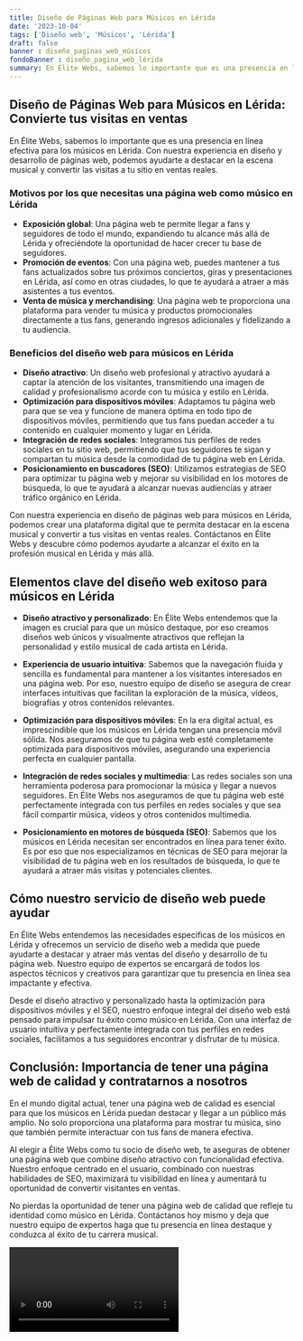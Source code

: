 ```yaml
---
title: Diseño de Páginas Web para Músicos en Lérida
date: '2023-10-04'
tags: ['Diseño web', 'Músicos', 'Lérida']
draft: false
banner : diseño_paginas_web_músicos
fondoBanner : diseño_pagina_web_lérida
summary: En Élite Webs, sabemos lo importante que es una presencia en línea efectiva para los músicos en Lérida. Con nuestra experiencia en diseño y desarrollo de páginas web, podemos ayudarte a destacar en la escena musical y convertir las visitas a tu sitio en ventas reales.
---
```


## Diseño de Páginas Web para Músicos en Lérida: Convierte tus visitas en ventas

En Élite Webs, sabemos lo importante que es una presencia en línea efectiva para los músicos en Lérida. Con nuestra experiencia en diseño y desarrollo de páginas web, podemos ayudarte a destacar en la escena musical y convertir las visitas a tu sitio en ventas reales.

### Motivos por los que necesitas una página web como músico en Lérida

- **Exposición global**: Una página web te permite llegar a fans y seguidores de todo el mundo, expandiendo tu alcance más allá de Lérida y ofreciéndote la oportunidad de hacer crecer tu base de seguidores.
- **Promoción de eventos**: Con una página web, puedes mantener a tus fans actualizados sobre tus próximos conciertos, giras y presentaciones en Lérida, así como en otras ciudades, lo que te ayudará a atraer a más asistentes a tus eventos.
- **Venta de música y merchandising**: Una página web te proporciona una plataforma para vender tu música y productos promocionales directamente a tus fans, generando ingresos adicionales y fidelizando a tu audiencia.

### Beneficios del diseño web para músicos en Lérida

- **Diseño atractivo**: Un diseño web profesional y atractivo ayudará a captar la atención de los visitantes, transmitiendo una imagen de calidad y profesionalismo acorde con tu música y estilo en Lérida.
- **Optimización para dispositivos móviles**: Adaptamos tu página web para que se vea y funcione de manera óptima en todo tipo de dispositivos móviles, permitiendo que tus fans puedan acceder a tu contenido en cualquier momento y lugar en Lérida.
- **Integración de redes sociales**: Integramos tus perfiles de redes sociales en tu sitio web, permitiendo que tus seguidores te sigan y compartan tu música desde la comodidad de tu página web en Lérida.
- **Posicionamiento en buscadores (SEO)**: Utilizamos estrategias de SEO para optimizar tu página web y mejorar su visibilidad en los motores de búsqueda, lo que te ayudará a alcanzar nuevas audiencias y atraer tráfico orgánico en Lérida.

Con nuestra experiencia en diseño de páginas web para músicos en Lérida, podemos crear una plataforma digital que te permita destacar en la escena musical y convertir a tus visitas en ventas reales. Contáctanos en Élite Webs y descubre cómo podemos ayudarte a alcanzar el éxito en la profesión musical en Lérida y más allá.

<GifSeo />

<Cta />

## Elementos clave del diseño web exitoso para músicos en Lérida

- **Diseño atractivo y personalizado**: En Élite Webs entendemos que la imagen es crucial para que un músico destaque, por eso creamos diseños web únicos y visualmente atractivos que reflejan la personalidad y estilo musical de cada artista en Lérida.

- **Experiencia de usuario intuitiva**: Sabemos que la navegación fluida y sencilla es fundamental para mantener a los visitantes interesados en una página web. Por eso, nuestro equipo de diseño se asegura de crear interfaces intuitivas que facilitan la exploración de la música, vídeos, biografías y otros contenidos relevantes.

- **Optimización para dispositivos móviles**: En la era digital actual, es imprescindible que los músicos en Lérida tengan una presencia móvil sólida. Nos aseguramos de que tu página web esté completamente optimizada para dispositivos móviles, asegurando una experiencia perfecta en cualquier pantalla.

- **Integración de redes sociales y multimedia**: Las redes sociales son una herramienta poderosa para promocionar la música y llegar a nuevos seguidores. En Élite Webs nos aseguramos de que tu página web esté perfectamente integrada con tus perfiles en redes sociales y que sea fácil compartir música, vídeos y otros contenidos multimedia.

- **Posicionamiento en motores de búsqueda (SEO)**: Sabemos que los músicos en Lérida necesitan ser encontrados en línea para tener éxito. Es por eso que nos especializamos en técnicas de SEO para mejorar la visibilidad de tu página web en los resultados de búsqueda, lo que te ayudará a atraer más visitas y potenciales clientes.

## Cómo nuestro servicio de diseño web puede ayudar

En Élite Webs entendemos las necesidades específicas de los músicos en Lérida y ofrecemos un servicio de diseño web a medida que puede ayudarte a destacar y atraer más ventas del diseño y desarrollo de tu página web. Nuestro equipo de expertos se encargará de todos los aspectos técnicos y creativos para garantizar que tu presencia en línea sea impactante y efectiva.

Desde el diseño atractivo y personalizado hasta la optimización para dispositivos móviles y el SEO, nuestro enfoque integral del diseño web está pensado para impulsar tu éxito como músico en Lérida. Con una interfaz de usuario intuitiva y perfectamente integrada con tus perfiles en redes sociales, facilitamos a tus seguidores encontrar y disfrutar de tu música.

## Conclusión: Importancia de tener una página web de calidad y contratarnos a nosotros

En el mundo digital actual, tener una página web de calidad es esencial para que los músicos en Lérida puedan destacar y llegar a un público más amplio. No solo proporciona una plataforma para mostrar tu música, sino que también permite interactuar con tus fans de manera efectiva.

Al elegir a Élite Webs como tu socio de diseño web, te aseguras de obtener una página web que combine diseño atractivo con funcionalidad efectiva. Nuestro enfoque centrado en el usuario, combinado con nuestras habilidades de SEO, maximizará tu visibilidad en línea y aumentará tu oportunidad de convertir visitantes en ventas.

No pierdas la oportunidad de tener una página web de calidad que refleje tu identidad como músico en Lérida. Contáctanos hoy mismo y deja que nuestro equipo de expertos haga que tu presencia en línea destaque y conduzca al éxito de tu carrera musical.

<Video />

<CtaBot job='Músicos' city='Lérida'/>

<Gmaps query='Lérida+españa+maps' />